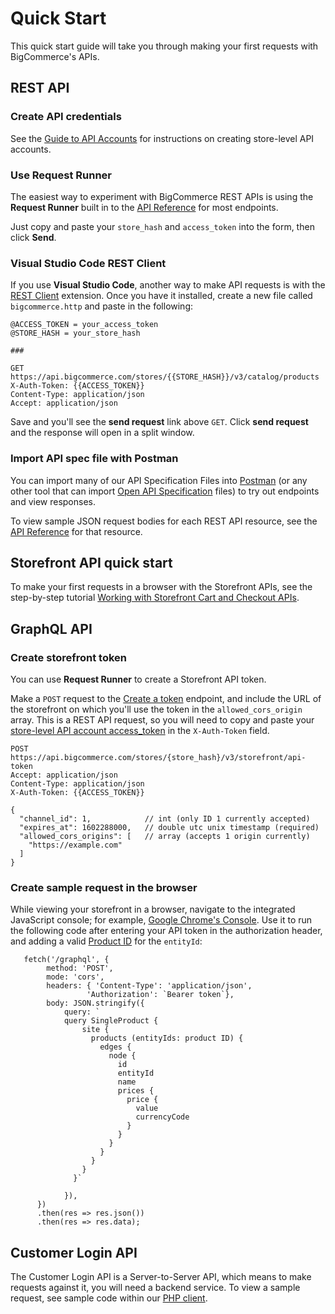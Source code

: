 # Quick Start



This quick start guide will take you through making your first requests with BigCommerce's APIs.

## REST API

### Create API credentials

See the [Guide to API Accounts](/api-docs/getting-started/api-accounts#creating-store-level-api-accounts) for instructions on creating store-level API accounts.

### Use Request Runner

The easiest way to experiment with BigCommerce REST APIs is using the **Request Runner** built in to the [API Reference](/docs/api) for most endpoints.

Just copy and paste your `store_hash` and `access_token` into the form, then click **Send**.

### Visual Studio Code REST Client

If you use **Visual Studio Code**, another way to make API requests is with the [REST Client](https://marketplace.visualstudio.com/items?itemName=humao.rest-client) extension. Once you have it installed, create a new file called `bigcommerce.http` and paste in the following:

```http
@ACCESS_TOKEN = your_access_token
@STORE_HASH = your_store_hash

###

GET https://api.bigcommerce.com/stores/{{STORE_HASH}}/v3/catalog/products
X-Auth-Token: {{ACCESS_TOKEN}}
Content-Type: application/json
Accept: application/json
```

Save and you'll see the **send request** link above `GET`. Click **send request** and the response will open in a split window.

### Import API spec file with Postman

You can import many of our API Specification Files into [Postman](https://www.getpostman.com/) (or any other tool that can import [Open API Specification](https://swagger.io/specification/) files) to try out endpoints and view responses.

To view sample JSON request bodies for each REST API resource, see the [API Reference](/docs/api) for that resource.

## Storefront API quick start

To make your first requests in a browser with the Storefront APIs, see the step-by-step tutorial [Working with Storefront Cart and Checkout APIs](/api-docs/cart-and-checkout/working-sf-apis).

## GraphQL API

### Create storefront token
You can use **Request Runner** to create a Storefront API token. 

Make a `POST` request to the [Create a token](/docs/storefront-auth/tokens#create-a-token) endpoint, and include the URL of the storefront on which you'll use the token in the `allowed_cors_origin` array. This is a REST API request, so you will need to copy and paste your [store-level API account access_token](/api-docs/getting-started/api-accounts#creating-store-level-api-accounts) in the `X-Auth-Token` field.

```http title="Example request: Create a token" lineNumbers
POST https://api.bigcommerce.com/stores/{store_hash}/v3/storefront/api-token
Accept: application/json
Content-Type: application/json
X-Auth-Token: {{ACCESS_TOKEN}}

{
  "channel_id": 1,            // int (only ID 1 currently accepted)
  "expires_at": 1602288000,   // double utc unix timestamp (required)
  "allowed_cors_origins": [   // array (accepts 1 origin currently)
    "https://example.com"
  ]
}
```

### Create sample request in the browser
While viewing your storefront in a browser, navigate to the integrated JavaScript console; for example, [Google Chrome's Console](https://developers.google.com/web/tools/chrome-devtools/console). Use it to run the following code after entering your API token in the authorization header, and adding a valid [Product ID](/docs/rest-management/catalog/products#get-a-product) for the `entityId`:

```javacsript
   fetch('/graphql', {
        method: 'POST',
        mode: 'cors',
        headers: { 'Content-Type': 'application/json',
                 'Authorization': `Bearer token`},
        body: JSON.stringify({
            query: `
            query SingleProduct {
                site {
                  products (entityIds: product ID) {
                    edges {
                      node {
                        id
                        entityId
                        name
                        prices {
                          price {
                            value
                            currencyCode
                          }
                        }
                      }
                    }
                  }
                }
              }`

            }),
      })
      .then(res => res.json())
      .then(res => res.data);

```

## Customer Login API
The Customer Login API is a Server-to-Server API, which means to make requests against it, you will need a backend service. To view a sample request, see sample code within our [PHP client](
https://github.com/bigcommerce/bigcommerce-api-php/blob/master/src/Bigcommerce/Api/Client.php#L421).

